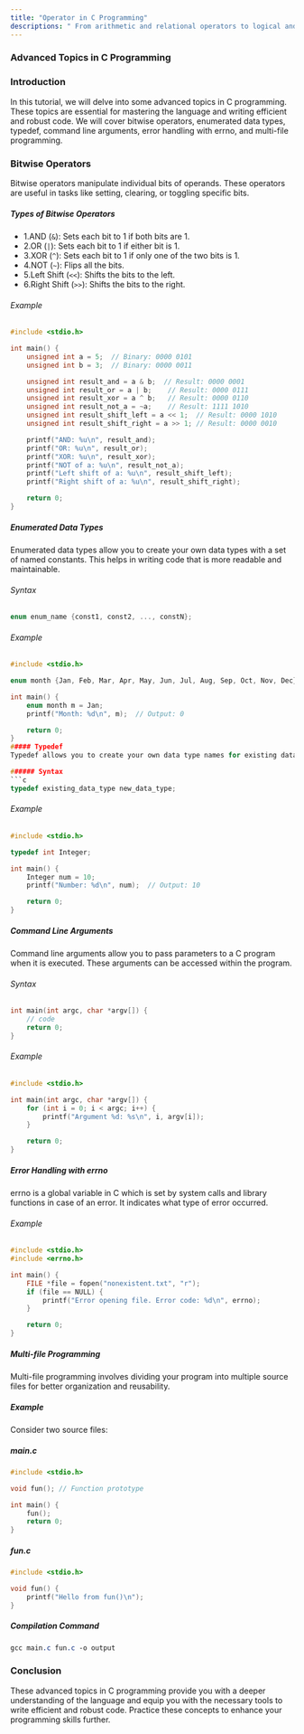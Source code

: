 ```yaml
---
title: "Operator in C Programming"
descriptions: " From arithmetic and relational operators to logical and bitwise operators, understand how each operator works and how to use them effectively in your code."
---
```

### Advanced Topics in C Programming
### Introduction
In this tutorial, we will delve into some advanced topics in C programming. These topics are essential for mastering the language and writing efficient and robust code. We will cover bitwise operators, enumerated data types, typedef, command line arguments, error handling with errno, and multi-file programming.

### Bitwise Operators
Bitwise operators manipulate individual bits of operands. These operators are useful in tasks like setting, clearing, or toggling specific bits.

##### Types of Bitwise Operators
- 1.AND (`&`): Sets each bit to 1 if both bits are 1.
- 2.OR (`|`): Sets each bit to 1 if either bit is 1.
- 3.XOR (`^`): Sets each bit to 1 if only one of the two bits is 1.
- 4.NOT (`~`): Flips all the bits.
- 5.Left Shift (`<<`): Shifts the bits to the left.
- 6.Right Shift (`>>`): Shifts the bits to the right.
###### Example
```c
#include <stdio.h>

int main() {
    unsigned int a = 5;  // Binary: 0000 0101
    unsigned int b = 3;  // Binary: 0000 0011

    unsigned int result_and = a & b;  // Result: 0000 0001
    unsigned int result_or = a | b;    // Result: 0000 0111
    unsigned int result_xor = a ^ b;   // Result: 0000 0110
    unsigned int result_not_a = ~a;    // Result: 1111 1010
    unsigned int result_shift_left = a << 1;  // Result: 0000 1010
    unsigned int result_shift_right = a >> 1; // Result: 0000 0010

    printf("AND: %u\n", result_and);
    printf("OR: %u\n", result_or);
    printf("XOR: %u\n", result_xor);
    printf("NOT of a: %u\n", result_not_a);
    printf("Left shift of a: %u\n", result_shift_left);
    printf("Right shift of a: %u\n", result_shift_right);

    return 0;
}
```
##### Enumerated Data Types
Enumerated data types allow you to create your own data types with a set of named constants. This helps in writing code that is more readable and maintainable.

###### Syntax
```c
enum enum_name {const1, const2, ..., constN};
```
###### Example
```c
#include <stdio.h>

enum month {Jan, Feb, Mar, Apr, May, Jun, Jul, Aug, Sep, Oct, Nov, Dec};

int main() {
    enum month m = Jan;
    printf("Month: %d\n", m);  // Output: 0

    return 0;
}
##### Typedef
Typedef allows you to create your own data type names for existing data types. This improves code readability and maintainability.

###### Syntax
```c
typedef existing_data_type new_data_type;
```
###### Example
```c
#include <stdio.h>

typedef int Integer;

int main() {
    Integer num = 10;
    printf("Number: %d\n", num);  // Output: 10

    return 0;
}
```
##### Command Line Arguments
Command line arguments allow you to pass parameters to a C program when it is executed. These arguments can be accessed within the program.

###### Syntax
```c
int main(int argc, char *argv[]) {
    // code
    return 0;
}
```
###### Example
```c
#include <stdio.h>

int main(int argc, char *argv[]) {
    for (int i = 0; i < argc; i++) {
        printf("Argument %d: %s\n", i, argv[i]);
    }

    return 0;
}
```
##### Error Handling with errno
errno is a global variable in C which is set by system calls and library functions in case of an error. It indicates what type of error occurred.

###### Example
```c
#include <stdio.h>
#include <errno.h>

int main() {
    FILE *file = fopen("nonexistent.txt", "r");
    if (file == NULL) {
        printf("Error opening file. Error code: %d\n", errno);
    }

    return 0;
}
```
##### Multi-file Programming
Multi-file programming involves dividing your program into multiple source files for better organization and reusability.

##### Example
Consider two source files:

##### main.c

```c
#include <stdio.h>

void fun(); // Function prototype

int main() {
    fun();
    return 0;
}
```
##### fun.c
```c
#include <stdio.h>

void fun() {
    printf("Hello from fun()\n");
}
```
##### Compilation Command

```css
gcc main.c fun.c -o output
```
### Conclusion
These advanced topics in C programming provide you with a deeper understanding of the language and equip you with the necessary tools to write efficient and robust code. Practice these concepts to enhance your programming skills further.
